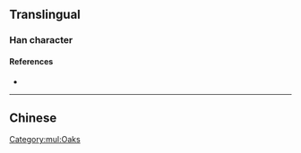 {{character info/new}}
{{also|櫧}}
==Translingual==

===Han character===
{{Han char|rn=75|rad=木|as=10|sn=14|four=|canj=DIVA|ids=⿲木讠者}}

====References====
* {{Han ref|kx=0551.181|hdz=21270.100|uh=69E0|ud=27104}}

[[Category:mul:Oaks]]

----

==Chinese==
{{zh-see|櫧}}